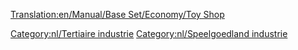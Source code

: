 [[Translation:en/Manual/Base Set/Economy/Toy Shop]]

{{nl/Industrieën|image=ToyShop.png
|name=Speelgoedwinkel
|climates=[[nl/Manual/Klimaat#Speelgoedland|Speelgoedland]]
|accepts=[[nl/Manual/Base Set/Economy/Speelgoed|Speelgoed]]
|produces=Niets
|notes=Niet aanwezig in andere [[nl/Manual/Klimaat|klimaten]].
}}

{{nl/Navbox Industrieën}}
[[Category:nl/Tertiaire industrie]]
[[Category:nl/Speelgoedland industrie]]